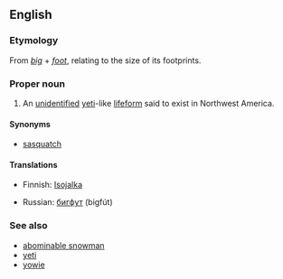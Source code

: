 ==English==
{{wikipedia}}

===Etymology===
From ''[[big]]'' + ''[[foot]]'', relating to the size of its footprints.

===Proper noun===
{{en-proper noun|Bigfoots}}

# {{cryptozoology}} An [[unidentified]] [[yeti]]-like [[lifeform]] said to exist in Northwest America.

====Synonyms====
*[[sasquatch]]

====Translations====
{{trans-top|unidentified yeti-like animal}}
*Finnish: [[Isojalka]]
{{trans-mid}}
*Russian: [[бигфут]] (bigfút) {{m}}
{{trans-bottom}}

===See also===
*[[abominable snowman]]
*[[yeti]]
*[[yowie]]